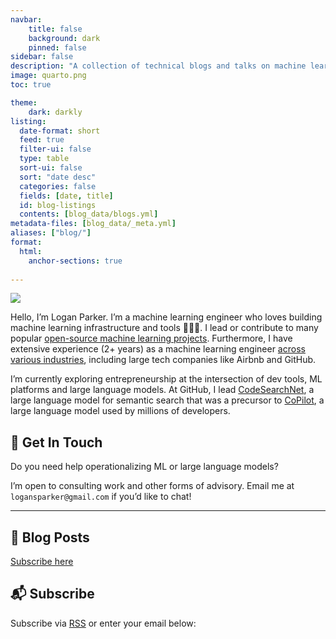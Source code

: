 ```yaml
---
navbar:
    title: false
    background: dark
    pinned: false
sidebar: false
description: "A collection of technical blogs and talks on machine learning and data science."
image: quarto.png
toc: true

theme: 
    dark: darkly
listing:
  date-format: short
  feed: true
  filter-ui: false
  type: table
  sort-ui: false
  sort: "date desc"
  categories: false
  fields: [date, title]
  id: blog-listings
  contents: [blog_data/blogs.yml]
metadata-files: [blog_data/_meta.yml]
aliases: ["blog/"]
format:
  html:
    anchor-sections: true
    
---
```


::: {layout="[21,79]" .profile-header}

![](Clipped_image_20230906_170634.PNG){.profile-pic}

Hello, I'm Logan Parker. I'm a machine learning engineer who loves building machine learning infrastructure and tools 👷🏼‍♂️.  I lead or contribute to many popular [open-source machine learning projects](oss/opensource.qmd). Furthermore, I have extensive experience (2+ years) as a machine learning engineer [across various industries](https://www.linkedin.com/in/logansparker/), including large tech companies like Airbnb and GitHub.
:::

I'm currently exploring entrepreneurship at the intersection of dev tools, ML platforms and large language models. At GitHub, I lead [CodeSearchNet](https://github.com/github/CodeSearchNet), a large language model for semantic search that was a precursor to [CoPilot](https://github.com/features/copilot), a large language model used by millions of developers.

## 💼 Get In Touch

Do you need help operationalizing ML or large language models?  

I'm open to consulting work and other forms of advisory. Email me at `logansparker@gmail.com` if you'd like to chat!

---

## 📮 Blog Posts

[Subscribe here](#subscribe)

::: {#blog-listings}
:::

## 📬 Subscribe

Subscribe via [<i class="bi bi-rss"></i> RSS](index.xml) or enter your email below:

<script async data-uid="f405c5ca98" src="https://hamel.ck.page/f405c5ca98/index.js"></script>

